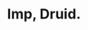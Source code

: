 ---
layout: ../../layouts/theme/profile.astro
#Heartbeat
status: true
#Main Profile Start 
username:  Lvl21Bellsprout
title: Imp, Druid.
description: The Rarest Robin
jobby: Freelancer
 
#PFP
img: https://i.imgur.com/NxkB2Nm.jpg
img_credit: LawfulNeutralWaffle

#BIO 
bloodtype: O-
project: Find the Metatext, Preforme "The Abramelin Operation" to contact my Guardian Angel to then help me Control demons 
primary: Make Care Illegal in Major cities.
secondary: Kill the Demiurge.
lottie: https://assets5.lottiefiles.com/packages/lf20_mrg9xhbm.json
lottiefooter: https://assets3.lottiefiles.com/packages/lf20_iwmd6pyr.json
video:

#Socials 
github: 
twitter: Lvl21Bellsprout
website: 

#Position
Position: Staff 
admin: false
moderator: true
vip: true 
Gfx: false 
dev: false
writer: true
langs: 
- English
- Spanish
- Hands
tags:
- team 
---